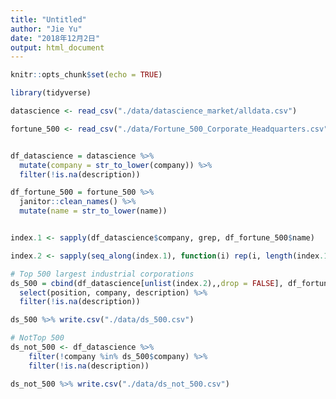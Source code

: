 ```yaml
---
title: "Untitled"
author: "Jie Yu"
date: "2018年12月2日"
output: html_document
---
```


```r
knitr::opts_chunk$set(echo = TRUE)

library(tidyverse)
```


```r
datascience <- read_csv("./data/datascience_market/alldata.csv")

fortune_500 <- read_csv("./data/Fortune_500_Corporate_Headquarters.csv")


df_datascience = datascience %>% 
  mutate(company = str_to_lower(company)) %>% 
  filter(!is.na(description))

df_fortune_500 = fortune_500 %>% 
  janitor::clean_names() %>% 
  mutate(name = str_to_lower(name))


index.1 <- sapply(df_datascience$company, grep, df_fortune_500$name)

index.2 <- sapply(seq_along(index.1), function(i) rep(i, length(index.1[[i]])))

# Top 500 largest industrial corporations 
ds_500 = cbind(df_datascience[unlist(index.2),,drop = FALSE], df_fortune_500[unlist(index.1),,drop = FALSE]) %>% 
  select(position, company, description) %>% 
  filter(!is.na(description))

ds_500 %>% write.csv("./data/ds_500.csv")

# NotTop 500
ds_not_500 <- df_datascience %>%
    filter(!company %in% ds_500$company) %>% 
    filter(!is.na(description))

ds_not_500 %>% write.csv("./data/ds_not_500.csv")
```

